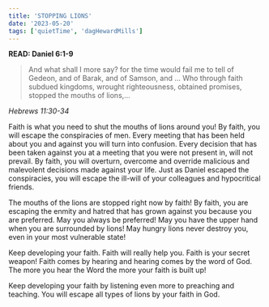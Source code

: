 ```yaml
---
title: 'STOPPING LIONS'
date: '2023-05-20'
tags: ['quietTime', 'dagHewardMills']
---
```


**READ: Daniel 6:1-9** 

>And what shall I more say? for the time would fail me to tell of Gedeon, and of Barak, and of Samson, and ... Who through faith subdued kingdoms, wrought righteousness, obtained promises, stopped the mouths of lions,... 

*Hebrews 11:30-34*

Faith is what you need to shut the mouths of lions around you! By faith, you will escape the conspiracies of men. Every meeting that has been held about you and against you will turn into confusion. Every decision that has been taken against you at a meeting that you were not present in, will not prevail. By faith, you will overturn, overcome and override malicious and malevolent decisions made against your life. Just as Daniel escaped the conspiracies, you will escape the ill-will of your colleagues and hypocritical friends. 

The mouths of the lions are stopped right now by faith! By faith, you are escaping the enmity and hatred that has grown against you because you are preferred. May you always be preferred! May you have the upper hand when you are surrounded by lions! May hungry lions never destroy you, even in your most vulnerable state!

Keep developing your faith. Faith will really help you. Faith is your secret weapon! Faith comes by hearing and hearing comes by the word of God. The more you hear the Word the more your faith is built up! 

Keep developing your faith by listening even more to preaching and teaching. You will escape all types of lions by your faith in God. 